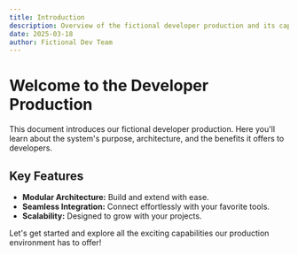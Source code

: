 ```yaml
---
title: Introduction
description: Overview of the fictional developer production and its capabilities.
date: 2025-03-18
author: Fictional Dev Team
---
```


# Welcome to the Developer Production

This document introduces our fictional developer production. Here you'll learn about the system's purpose, architecture, and the benefits it offers to developers.

## Key Features

- **Modular Architecture:** Build and extend with ease.
- **Seamless Integration:** Connect effortlessly with your favorite tools.
- **Scalability:** Designed to grow with your projects.

Let's get started and explore all the exciting capabilities our production environment has to offer!
